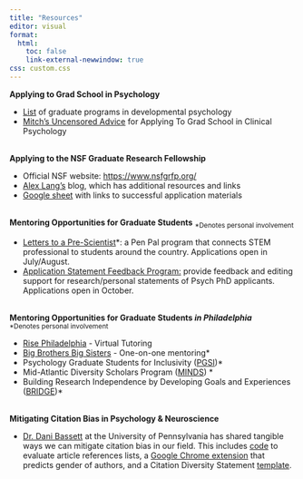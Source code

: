```yaml
---
title: "Resources"
editor: visual
format: 
  html:
    toc: false
    link-external-newwindow: true
css: custom.css 
---
```


**Applying to Grad School in Psychology**

-   [List](https://www.apadivisions.org/division-7/students-careers/graduate-programs) of graduate programs in developmental psychology
-   <a href="files/MitchGradSchoolAdvice.pdf" target="_blank">Mitch's Uncensored Advice</a> for Applying To Grad School in Clinical Psychology

<br>**Applying to the NSF Graduate Research Fellowship**

-   Official NSF website: <https://www.nsfgrfp.org/>
-   [Alex Lang's](https://www.alexhunterlang.com/nsf-fellowship) blog, which has additional resources and links
-   [Google sheet](https://docs.google.com/spreadsheets/d/1xoezGhbtcpg3BvNdag2F5dTQM-Xl2EELUgAfG1eUg0s/edit?gid=0#gid=0) with links to successful application materials

<br>**Mentoring Opportunities for Graduate Students** ~\*Denotes personal involvement~

-   [Letters to a Pre-Scientist](https://prescientist.org/)\*: a Pen Pal program that connects STEM professional to students around the country. Applications open in July/August.
-   [Application Statement Feedback Program:](https://www.asfp.io/) provide feedback and editing support for research/personal statements of Psych PhD applicants. Applications open in October.

<br>**Mentoring Opportunities for Graduate Students *in Philadelphia*** ~\*Denotes personal involvement~

-   [Rise Philadelphia](https://www.risephiladelphia.com/) - Virtual Tutoring
-   [Big Brothers Big Sisters](https://www.independencebigs.org/) - One-on-one mentoring\*
-   Psychology Graduate Students for Inclusivity ([PGSI](https://liberalarts.temple.edu/academics/departments-and-programs/psychology/diversity))\*
-   Mid-Atlantic Diversity Scholars Program ([MINDS](https://sites.temple.edu/minds/)) \*
-   Building Research Independence by Developing Goals and Experiences ([BRIDGE](https://sites.temple.edu/bridge/))\*

<br>**Mitigating Citation Bias in Psychology & Neuroscience**

-   [Dr. Dani Bassett](https://complexsystemsupenn.com/diversity-1) at the University of Pennsylvania has shared tangible ways we can mitigate citation bias in our field. This includes [code](https://github.com/dalejn/cleanBib) to evaluate article references lists, a [Google Chrome extension](https://chromewebstore.google.com/detail/citation-transparency/cepnbdbhabaljgecaddglhhcgajphbcf?hl=en) that predicts gender of authors, and a Citation Diversity Statement [template](https://www.cell.com/neuron/fulltext/S0896-6273(20)30357-3?_returnURL=https%3A%2F%2Flinkinghub.elsevier.com%2Fretrieve%2Fpii%2FS0896627320303573%3Fshowall%3Dtrue).
